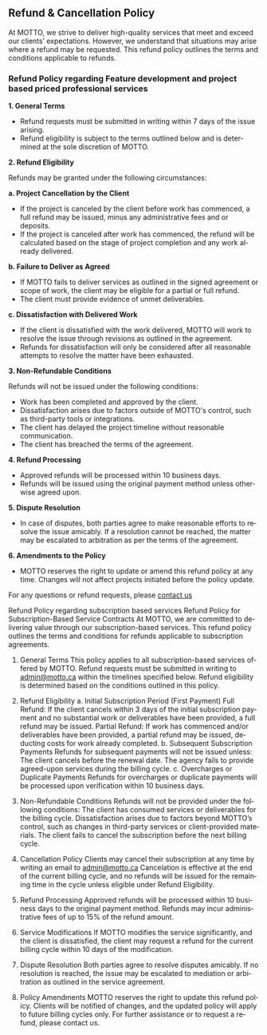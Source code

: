---
---

<Page title="Fulfillment Policy" lang="en">
<h2>Refund & Cancellation Policy</h2>

At MOTTO, we strive to deliver high-quality services that meet and exceed our clients’ expectations. However, we understand that situations may arise where a refund may be requested. This refund policy outlines the terms and conditions applicable to refunds.

<h3>Refund Policy regarding Feature development and project based priced professional services</h3>
<strong>1. General Terms</strong>
<ul>
    <li>Refund requests must be submitted in writing within 7 days of the issue arising.</li>
    <li>Refund eligibility is subject to the terms outlined below and is determined at the sole discretion of MOTTO.</li>
</ul>

<strong>2. Refund Eligibility</strong>
<p>Refunds may be granted under the following circumstances:</p>

<strong>a. Project Cancellation by the Client</strong>
<ul>
    <li>If the project is canceled by the client before work has commenced, a full refund may be issued, minus any administrative fees and or deposits.</li>
    <li>If the project is canceled after work has commenced, the refund will be calculated based on the stage of project completion and any work already delivered.</li>
</ul>

<strong>b. Failure to Deliver as Agreed</strong>
<ul>
    <li>If MOTTO fails to deliver services as outlined in the signed agreement or scope of work, the client may be eligible for a partial or full refund.</li>
    <li>The client must provide evidence of unmet deliverables.</li>
</ul>

<strong>c. Dissatisfaction with Delivered Work</strong>
<ul>
    <li>If the client is dissatisfied with the work delivered, MOTTO will work to resolve the issue through revisions as outlined in the agreement.</li>
    <li>Refunds for dissatisfaction will only be considered after all reasonable attempts to resolve the matter have been exhausted.</li>
</ul>

<strong>3. Non-Refundable Conditions</strong>
<p>Refunds will not be issued under the following conditions:</p>

<ul>
    <li>Work has been completed and approved by the client.</li>
    <li>Dissatisfaction arises due to factors outside of MOTTO's control, such as third-party tools or integrations.</li>
    <li>The client has delayed the project timeline without reasonable communication.</li>
    <li>The client has breached the terms of the agreement.</li>
</ul>

<strong>4. Refund Processing</strong>

<ul>
    <li>Approved refunds will be processed within 10 business days.</li>
    <li>Refunds will be issued using the original payment method unless otherwise agreed upon.</li>
</ul>

<strong>5. Dispute Resolution</strong>

<ul>
    <li>In case of disputes, both parties agree to make reasonable efforts to resolve the issue amicably. If a resolution cannot be reached, the matter may be escalated to arbitration as per the terms of the agreement.</li>
</ul>

<strong>6. Amendments to the Policy</strong>

<ul>
    <li>MOTTO reserves the right to update or amend this refund policy at any time. Changes will not affect projects initiated before the policy update.</li>
</ul>

<p>For any questions or refund requests, please <a href="/contact/">contact us</a></p>















Refund Policy regarding subscription based services
Refund Policy for Subscription-Based Service Contracts
At MOTTO, we are committed to delivering value through our subscription-based services. This refund policy outlines the terms and conditions for refunds applicable to subscription agreements.

1. General Terms
This policy applies to all subscription-based services offered by MOTTO.
Refund requests must be submitted in writing to admin@motto.ca within the timelines specified below.
Refund eligibility is determined based on the conditions outlined in this policy.

2. Refund Eligibility
a. Initial Subscription Period (First Payment)
Full Refund: If the client cancels within 3 days of the initial subscription payment and no substantial work or deliverables have been provided, a full refund may be issued.
Partial Refund: If work has commenced and/or deliverables have been provided, a partial refund may be issued, deducting costs for work already completed.
b. Subsequent Subscription Payments
Refunds for subsequent payments will not be issued unless:
The client cancels before the renewal date.
The agency fails to provide agreed-upon services during the billing cycle.
c. Overcharges or Duplicate Payments
Refunds for overcharges or duplicate payments will be processed upon verification within 10 business days.

3. Non-Refundable Conditions
Refunds will not be provided under the following conditions:
The client has consumed services or deliverables for the billing cycle.
Dissatisfaction arises due to factors beyond MOTTO’s control, such as changes in third-party services or client-provided materials.
The client fails to cancel the subscription before the next billing cycle.

4. Cancellation Policy
Clients may cancel their subscription at any time by writing an email to admin@motto.ca
Cancelation is effective at the end of the current billing cycle, and no refunds will be issued for the remaining time in the cycle unless eligible under Refund Eligibility.

5. Refund Processing
Approved refunds will be processed within 10 business days to the original payment method.
Refunds may incur administrative fees of up to 15% of the refund amount.

6. Service Modifications
If MOTTO modifies the service significantly, and the client is dissatisfied, the client may request a refund for the current billing cycle within 10 days of the modification.

7. Dispute Resolution
Both parties agree to resolve disputes amicably. If no resolution is reached, the issue may be escalated to mediation or arbitration as outlined in the service agreement.

8. Policy Amendments
MOTTO reserves the right to update this refund policy. Clients will be notified of changes, and the updated policy will apply to future billing cycles only.
For further assistance or to request a refund, please contact us.

</Page>